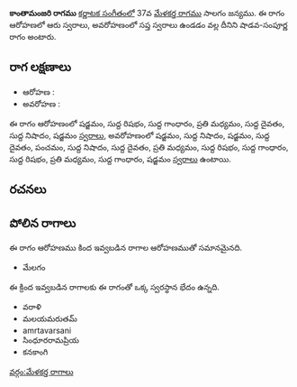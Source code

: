 {{Infobox ragam
	| name          	= కాంతామంజరి
	| synonym	    	= 
	| mela          	= 
	| chakra        	= 
	| janaka        	= 
	| type          	= శాడవ-సంపూర్ణ
	| arohanam      	= {{svaraC|S|R1|G1|M2|D1|N1|S'}} 
	| avarohanam    	= {{svaraC|S'|N1|S|D1|P|N1|D1|M2|R1|G1|R1|M2|G1|S}}
	| jeeva         	=
	| chhaya        	=
	| nyasa         	=
	| vishesha      	= 
	| equivalent  		= 
}}
{{కర్ణాటక సంగీత రాగాలు}}
'''కాంతామంజరి రాగము''' [[కర్ణాటక సంగీతం]]లో 37వ [[మేళకర్త రాగము]] సాలగం జన్యము.  ఈ రాగం ఆరోహణలో ఆరు స్వరాలు, అవరోహణంలో సప్త స్వరాలు ఉండడం వల్ల దీనిని షాడవ-సంపూర్ణ రాగం అంటారు.


==రాగ లక్షణాలు==


* ఆరోహణ : {{svaraC|S|R1|G1|M2|D1|N1|S'}} 
* అవరోహణ : {{svaraC|S'|N1|S|D1|P|N1|D1|M2|R1|G1|R1|M2|G1|S}}

ఈ రాగం ఆరోహణంలో షడ్జమం, సుద్ద రిషభం, సుద్ద గాంధారం, ప్రతి మధ్యమం, సుద్ద దైవతం, సుద్ద నిషాదం, షడ్జమం [[స్వరాలు]], అవరోహణంలో షడ్జమం, సుద్ద నిషాదం, షడ్జమం, సుద్ద దైవతం, పంచమం, సుద్ద నిషాదం, సుద్ద దైవతం, ప్రతి మధ్యమం, సుద్ద రిషభం, సుద్ద గాంధారం, సుద్ద రిషభం, ప్రతి మధ్యమం, సుద్ద గాంధారం, షడ్జమం [[స్వరాలు]] ఉంటాయి.

==రచనలు==



==పోలిన రాగాలు==
ఈ రాగం ఆరోహణము కింద ఇవ్వబడిన రాగాల ఆరోహణముతో సమానమైనది.
* మేలగం

ఈ క్రింద ఇవ్వబడిన రాగాలకు ఈ రాగంతో ఒక్క స్వరస్థాన భేదం ఉన్నది.
* వరాళి
* మలయమరుతమ్
* amrtavarsani
* సింధూరరామప్రియ
* కనకాంగి



[[వర్గం:మేళకర్త రాగాలు]]